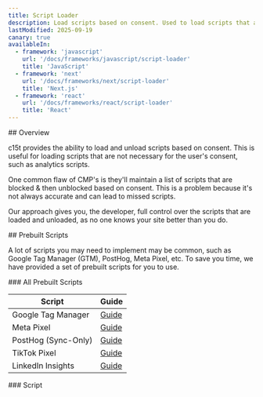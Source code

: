 ```yaml
---
title: Script Loader
description: Load scripts based on consent. Used to load scripts that are not necessary for the user's consent, such as analytics scripts.
lastModified: 2025-09-19
canary: true
availableIn:
  - framework: 'javascript'
    url: '/docs/frameworks/javascript/script-loader'
    title: 'JavaScript'
  - framework: 'next'
    url: '/docs/frameworks/next/script-loader'
    title: 'Next.js'
  - framework: 'react'
    url: '/docs/frameworks/react/script-loader'
    title: 'React'
---
```


<section id="overview">
  ## Overview

  c15t provides the ability to load and unload scripts based on consent. This is useful for loading scripts that are not necessary for the user's consent, such as analytics scripts.

  One common flaw of CMP's is they'll maintain a list of scripts that are blocked & then unblocked based on consent. This is a problem because it's not always accurate and can lead to missed scripts.

  Our approach gives you, the developer, full control over the scripts that are loaded and unloaded, as no one knows your site better than you do.
</section>

<section id="prebuilt-scripts">
  ## Prebuilt Scripts

  A lot of scripts you may need to implement may be common, such as Google Tag Manager (GTM), PostHog, Meta Pixel, etc. To save you time, we have provided a set of prebuilt scripts for you to use.
</section>

<section id="scripts-table">
  ### All Prebuilt Scripts

  | Script | Guide |
  | --- | --- |
  | Google Tag Manager | [Guide](/docs/guides/google-tag-manager) |
  | Meta Pixel | [Guide](/docs/guides/meta-pixel) |\
  | PostHog (Sync-Only) | [Guide](/docs/guides/posthog) |
  | TikTok Pixel | [Guide](/docs/guides/tiktok-pixel) |
  | LinkedIn Insights | [Guide](/docs/guides/linkedin-insights) |
</section>

<section id="script-type">
  ### Script

  <AutoTypeTable path="./packages/core/src/libs/script-loader/types.ts" name="Script" />
</section>
